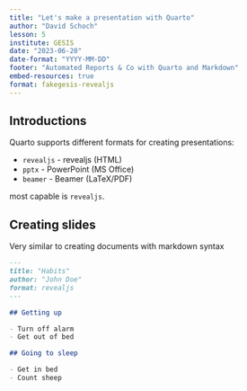 ```yaml
---
title: "Let's make a presentation with Quarto"
author: "David Schoch"
lesson: 5
institute: GESIS
date: "2023-06-20"
date-format: "YYYY-MM-DD"
footer: "Automated Reports & Co with Quarto and Markdown"
embed-resources: true
format: fakegesis-revealjs
---
```


## Introductions

Quarto supports different formats for creating presentations:

- `revealjs` - revealjs (HTML)
- `pptx` - PowerPoint (MS Office)
- `beamer` - Beamer (LaTeX/PDF)

most capable is `revealjs`.  

## Creating slides

Very similar to creating documents with markdown syntax

```.markdown
---
title: "Habits"
author: "John Doe"
format: revealjs
---

## Getting up

- Turn off alarm
- Get out of bed

## Going to sleep

- Get in bed
- Count sheep
```
